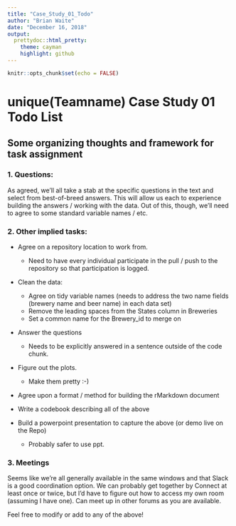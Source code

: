 ```yaml
---
title: "Case_Study_01_Todo"
author: "Brian Waite"
date: "December 16, 2018"
output:   
  prettydoc::html_pretty:
    theme: cayman
    highlight: github
---
```


```r
knitr::opts_chunk$set(echo = FALSE)
```

# unique(Teamname) Case Study 01 Todo List

## Some organizing thoughts and framework for task assignment

### 1. Questions: 

As agreed, we'll all take a stab at the specific questions in the text and select from best-of-breed answers. This will allow us each to experience building the answers / working with the data. Out of this, though, we'll need to agree to some standard variable names / etc. 

### 2. Other implied tasks: 

* Agree on a repository location to work from. 
    + Need to have every individual participate in the pull / push to the repository so that participation is logged. 

* Clean the data: 
    + Agree on tidy variable names (needs to address the two name fields (brewery name and beer name) in each data set)
    + Remove the leading spaces from the States column in Breweries
    + Set a common name for the Brewery_id to merge on
    
* Answer the questions 
    + Needs to be explicitly answered in a sentence outside of the code chunk. 

* Figure out the plots. 
    + Make them pretty :-) 
    
* Agree upon a format / method for building the rMarkdown document

* Write a codebook describing all of the above

* Build a powerpoint presentation to capture the above (or demo live on the Repo) 
    + Probably safer to use ppt. 
    
### 3. Meetings

Seems like we're all generally available in the same windows and that Slack is a good coordination option. We can probably get together by Connect at least once or twice, but I'd have to figure out how to access my own room (assuming I have one). Can meet up in other forums as you are available. 

Feel free to modify or add to any of the above! 
